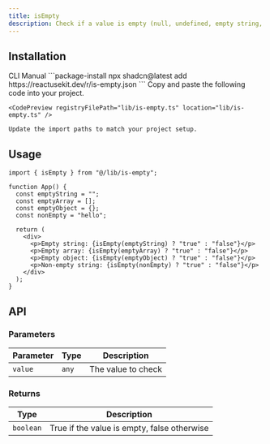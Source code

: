 ```yaml
---
title: isEmpty
description: Check if a value is empty (null, undefined, empty string, array, or object).
---
```


## Installation

<CodeTabs>
  <TabsList>
    <TabsTrigger value="cli">CLI</TabsTrigger>
    <TabsTrigger value="manual">Manual</TabsTrigger>
  </TabsList>
  
  <TabsContent value="cli">
    ```package-install
    npx shadcn@latest add https://reactusekit.dev/r/is-empty.json
    ```
  </TabsContent>
  
  <TabsContent value="manual">
    Copy and paste the following code into your project.

    <CodePreview registryFilePath="lib/is-empty.ts" location="lib/is-empty.ts" />

    Update the import paths to match your project setup.

  </TabsContent>
</CodeTabs>

## Usage

```tsx
import { isEmpty } from "@/lib/is-empty";

function App() {
  const emptyString = "";
  const emptyArray = [];
  const emptyObject = {};
  const nonEmpty = "hello";

  return (
    <div>
      <p>Empty string: {isEmpty(emptyString) ? "true" : "false"}</p>
      <p>Empty array: {isEmpty(emptyArray) ? "true" : "false"}</p>
      <p>Empty object: {isEmpty(emptyObject) ? "true" : "false"}</p>
      <p>Non-empty string: {isEmpty(nonEmpty) ? "true" : "false"}</p>
    </div>
  );
}
```

## API

### Parameters

| Parameter | Type  | Description        |
| --------- | ----- | ------------------ |
| `value`   | `any` | The value to check |

### Returns

| Type      | Description                                 |
| --------- | ------------------------------------------- |
| `boolean` | True if the value is empty, false otherwise |
